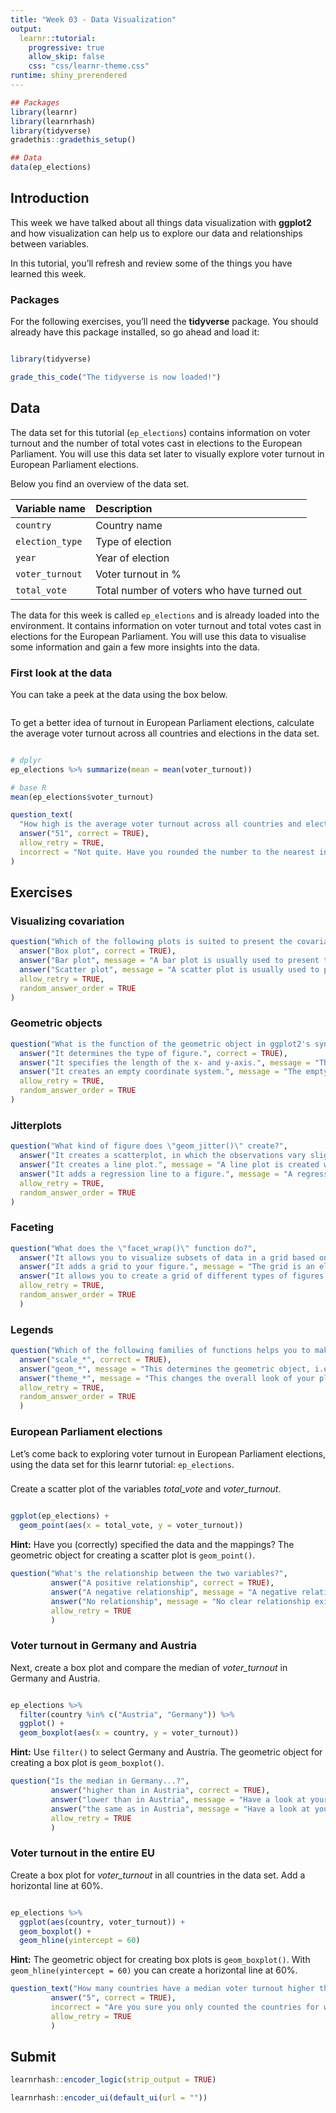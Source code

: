 ```yaml
---
title: "Week 03 - Data Visualization"
output: 
  learnr::tutorial:
    progressive: true
    allow_skip: false
    css: "css/learnr-theme.css"
runtime: shiny_prerendered
---
```


```r
## Packages
library(learnr)
library(learnrhash)
library(tidyverse)
gradethis::gradethis_setup()

## Data
data(ep_elections)
```

## Introduction

This week we have talked about all things data visualization with **ggplot2** and how visualization can help us to explore our data and relationships between variables. 

In this tutorial, you'll refresh and review some of the things you have learned this week.

### Packages

For the following exercises, you'll need the **tidyverse** package. You should already have this package installed, so go ahead and load it:

```r

```

```r
library(tidyverse)
```

```r
grade_this_code("The tidyverse is now loaded!")
```

## Data

The data set for this tutorial (`ep_elections`) contains information on voter turnout and the number of total votes cast in elections to the European Parliament. You will use this data set later to visually explore voter turnout in European Parliament elections.

Below you find an overview of the data set.

| Variable name |  Description
|:--------------|:-------------
| `country` | Country name
| `election_type` | Type of election
| `year` | Year of election
| `voter_turnout` | Voter turnout in %
| `total_vote` | Total number of voters who have turned out

The data for this week is called `ep_elections` and is already loaded into the environment. It contains information on voter turnout and total votes cast in elections for the European Parliament. You will use this data to visualise some information and gain a few more insights into the data.

### First look at the data

You can take a peek at the data using the box below.

```r

```

To get a better idea of turnout in European Parliament elections, calculate the average voter turnout across all countries and elections in the data set.

```r

```

```r
# dplyr
ep_elections %>% summarize(mean = mean(voter_turnout))

# base R
mean(ep_elections$voter_turnout)
```

```r
question_text(
  "How high is the average voter turnout across all countries and elections in the data set? Enter the number, rounded to the nearest integer.",
  answer("51", correct = TRUE),
  allow_retry = TRUE,
  incorrect = "Not quite. Have you rounded the number to the nearest integer?"
)
```

## Exercises

### Visualizing covariation

```r
question("Which of the following plots is suited to present the covariation of a categorical and a continuous variable?",
  answer("Box plot", correct = TRUE),
  answer("Bar plot", message = "A bar plot is usually used to present the variation of a single categorical variable. If you need help, check Wickham/Grolemund (2017) Chapter 7 or the lecture material."),
  answer("Scatter plot", message = "A scatter plot is usually used to present the covariation of two continuous variables. If you need help, check Wickham/Grolemund (2017) Chapter 7 or the lecture material."),
  allow_retry = TRUE,
  random_answer_order = TRUE
)
```

### Geometric objects

```r
question("What is the function of the geometric object in ggplot2's syntax?",
  answer("It determines the type of figure.", correct = TRUE),
  answer("It specifies the length of the x- and y-axis.", message = "The length of the axes, also called limits, is specified using \"xlim()\" and \"ylim()\". This is something that we have not covered yet. If you want to learn more about this check the ggplot2 reference on how to set scale limits."),
  answer("It creates an empty coordinate system.", message = "The empty coordinate system is created by the \"ggplot()\" function. If you need help, check Wickham/Grolemund (2017) Chapter 3 or the lecture material."),
  allow_retry = TRUE,
  random_answer_order = TRUE
)
```

### Jitterplots

```r
question("What kind of figure does \"geom_jitter()\" create?",
  answer("It creates a scatterplot, in which the observations vary slightly around their actual value.", correct = TRUE),
  answer("It creates a line plot.", message = "A line plot is created with \"geom_line()\". If you need help, check Wickham/Grolemund (2017) Chapter 3 or the lecture material."),
  answer("It adds a regression line to a figure.", message = "A regression line is added with \"geom_smooth()\". If you need help, check Wickham/Grolemund (2017) Chapter 3 or the lecture material."),
  allow_retry = TRUE,
  random_answer_order = TRUE
)
```

### Faceting

```r
question("What does the \"facet_wrap()\" function do?",
  answer("It allows you to visualize subsets of data in a grid based on the values of a categorical variable.", correct = TRUE),
  answer("It adds a grid to your figure.", message = "The grid is an element of the theme. Check the lecture material for an overview of ggplot2's built-in themes or \"help(theme)\" to learn more about how to customize the grid in your figure."),
  answer("It allows you to create a grid of different types of figures.", message = "Check out the \"patchwork\" package to learn how to combine separate ggplots in one figure."),
  allow_retry = TRUE,
  random_answer_order = TRUE
  )
```

### Legends

```r
question("Which of the following families of functions helps you to make specific changes to the legend of your plot?",
  answer("scale_*", correct = TRUE),
  answer("geom_*", message = "This determines the geometric object, i.e. the type of figure that will be plotted (e.g. a scatter plot, a box plot etc.). If you need help, check the lab material."),
  answer("theme_*", message = "This changes the overall look of your plot and in fact has some arguments that allow you to e.g. change the position of the legend in the plot, but it does not allow you to e.g. change the labels in the legend. If you need help, check the lab material."),
  allow_retry = TRUE,
  random_answer_order = TRUE
  )
```

### European Parliament elections

Let's come back to exploring voter turnout in European Parliament elections, using the data set for this learnr tutorial: `ep_elections`. 

###

Create a scatter plot of the variables *total_vote* and *voter_turnout*.

```r

```

```r
ggplot(ep_elections) +
  geom_point(aes(x = total_vote, y = voter_turnout))
```

<div id="exercise-scatter-plot-hint">
**Hint:** Have you (correctly) specified the data and the mappings? The geometric object for creating a scatter plot is `geom_point()`.
</div>

```r
question("What's the relationship between the two variables?",
         answer("A positive relationship", correct = TRUE),
         answer("A negative relationship", message = "A negative relationship exists when one variable increases, the other variable decreases."),
         answer("No relationship", message = "No clear relationship exists when there is no visible correlation between the two variables."),
         allow_retry = TRUE
         )
```

### Voter turnout in Germany and Austria

Next, create a box plot and compare the median of *voter_turnout* in Germany and Austria. 

```r

```

```r
ep_elections %>%
  filter(country %in% c("Austria", "Germany")) %>%
  ggplot() +
  geom_boxplot(aes(x = country, y = voter_turnout))
```

<div id="exercise-box-plot-1-hint">
**Hint:** Use `filter()` to select Germany and Austria. The geometric object for creating a box plot is `geom_boxplot()`.
</div>

```r
question("Is the median in Germany...?",
         answer("higher than in Austria", correct = TRUE),
         answer("lower than in Austria", message = "Have a look at your plot again. The median is represented by the thick line within the box."),
         answer("the same as in Austria", message = "Have a look at your plot again. The median is represented by the thick line within the box."),
         allow_retry = TRUE
         )
```

### Voter turnout in the entire EU

Create a box plot for *voter_turnout* in all countries in the data set. Add a horizontal line at 60%.

```r

```

```r
ep_elections %>%
  ggplot(aes(country, voter_turnout)) +
  geom_boxplot() +
  geom_hline(yintercept = 60)
```

<div id="exercise-box-plot-2-hint">
**Hint:** The geometric object for creating box plots is `geom_boxplot()`. With `geom_hline(yintercept = 60)` you can create a horizontal line at 60%.
</div>

```r
question_text("How many countries have a median voter turnout higher than 60%?",
         answer("5", correct = TRUE),
         incorrect = "Are you sure you only counted the countries for which the median is higher than 60%?",
         allow_retry = TRUE
         )
```

## Submit

```r
learnrhash::encoder_logic(strip_output = TRUE)
```

```r
learnrhash::encoder_ui(default_ui(url = ""))
```
